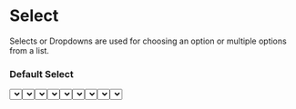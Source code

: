 
<Meta title="Design System|Select" component={Select} />

# Select

Selects or Dropdowns are used for choosing an option or multiple options from a list.

### Default Select

<Preview withToolbar>
	<Story name="Default">
		<Select />
	</Story>
	<Story name="Default with Options">
		<Select placeholder="Percussions" items={["Kick", "Hi-Hat", "Shaker"]} />
	</Story>
</Preview>

Labelled Select

<Preview withToolbar>
	<Story name="Labelled">
		<Select label="Labelled Select" />
	</Story>
</Preview>

### Sizes

<Preview withToolbar>
	<Story name="Large">
		<Select label="Large Select" size="large" />
	</Story>
	<Story name="Small">
		<Select label="Small Select" size="small" />
	</Story>
</Preview>

### Status

<Preview withToolbar>
	<Story name="Error Medium">
		<Select label="Error Medium" status="error" />
	</Story>
	<Story name="Error Large">
		<Select label="Error Large" size="large" status="error" />
	</Story>
</Preview>

### Disabled

<Preview withToolbar>
	<Story name="Disabled">
		<Select label="Disabled" status="disabled" />
	</Story>
	<Story name="Disabled Selected">
		<Select label="Disabled Selected" status="disabled" selectedOption="Kick" />
	</Story>
</Preview>
